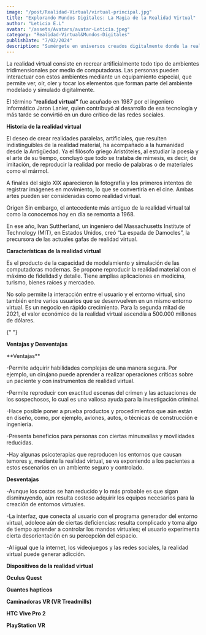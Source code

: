 ```yaml
---
image: "/post/Realidad-Virtual/virtual-principal.jpg"
title: "Explorando Mundos Digitales: La Magia de la Realidad Virtual"
author: "Leticia E.L"
avatar: "/assets/Avatars/avatar-Leticia.jpeg"
category: "Realidad-Virtual&Mundos-Digitales"
publishDate: "7/02/2024"
description: "Sumérgete en universos creados digitalmente donde la realidad y la imaginación se fusionan, ofreciendo experiencias inmersivas que desafían los límites de lo posible."
---
```


<ImageMDX src="/post/Realidad-Virtual/virtual1.jpg" alt="virtual" width={800} height={400} />

<Parrafo>
La realidad virtual consiste en recrear artificialmente todo tipo de ambientes tridimensionales por medio de computadoras. Las personas pueden interactuar con estos ambientes mediante un equipamiento especial, que permite ver, oír, oler y tocar los elementos que forman parte del ambiente modelado y simulado digitalmente.

El término **“realidad virtual”** fue acuñado en 1987 por el ingeniero informático Jaron Lanier, quien contribuyó al desarrollo de esa tecnología y más tarde se convirtió en un duro crítico de las redes sociales.

</Parrafo>

<SubSeccion> **Historia de la realidad virtual** </SubSeccion>

<Parrafo> 
El deseo de crear realidades paralelas, artificiales, que resulten indistinguibles de la realidad material, ha acompañado a la humanidad desde la Antigüedad. Ya el filósofo griego Aristóteles, al estudiar la poesía y el arte de su tiempo, concluyó que todo se trataba de mímesis, es decir, de imitación, de reproducir la realidad por medio de palabras o de materiales como el mármol.

A finales del siglo XIX aparecieron la fotografía y los primeros intentos de registrar imágenes en movimiento, lo que se convertiría en el cine. Ambas artes pueden ser consideradas como realidad virtual.

Origen
Sin embargo, el antecedente más antiguo de la realidad virtual tal como la conocemos hoy en día se remonta a 1968.

En ese año, Ivan Suttherland, un ingeniero del Massachusetts Institute of Technology (MIT), en Estados Unidos, creó “La espada de Damocles”, la precursora de las actuales gafas de realidad virtual.

</Parrafo>

<SubSeccion> **Características de la realidad virtual** </SubSeccion>

Es el producto de la capacidad de modelamiento y simulación de las computadoras modernas.
Se propone reproducir la realidad material con el máximo de fidelidad y detalle.
Tiene amplias aplicaciones en medicina, turismo, bienes raíces y mercadeo.

No solo permite la interacción entre el usuario y el entorno virtual, sino también entre varios usuarios que se desenvuelven en un mismo entorno virtual.
Es un negocio en rápido crecimiento. Para la segunda mitad de 2021, el valor económico de la realidad virtual ascendía a 500.000 millones de dólares.

<Divider />{" "}

<SubSeccion> **Ventajas y Desventajas** </SubSeccion>

<Parrafo>
**Ventajas**

-Permite adquirir habilidades complejas de una manera segura. Por ejemplo, un cirujano puede aprender a realizar operaciones críticas sobre un paciente y con instrumentos de realidad virtual.

-Permite reproducir con exactitud escenas del crimen y las actuaciones de los sospechosos, lo cual es una valiosa ayuda para la investigación criminal.

-Hace posible poner a prueba productos y procedimientos que aún están en diseño, como, por ejemplo, aviones, autos, o técnicas de construcción e ingeniería.

-Presenta beneficios para personas con ciertas minusvalías y movilidades reducidas.

-Hay algunas psicoterapias que reproducen los entornos que causan temores y, mediante la realidad virtual, se va exponiendo a los pacientes a estos escenarios en un ambiente seguro y controlado.

**Desventajas**

-Aunque los costos se han reducido y lo más probable es que sigan disminuyendo, aún resulta costoso adquirir los equipos necesarios para la creación de entornos virtuales.

-La interfaz, que conecta al usuario con el programa generador del entorno virtual, adolece aún de ciertas deficiencias: resulta complicado y toma algo de tiempo aprender a controlar los mandos virtuales; el usuario experimenta cierta desorientación en su percepción del espacio.

-Al igual que la internet, los videojuegos y las redes sociales, la realidad virtual puede generar adicción.

</Parrafo>

<SubSeccion> **Dispositivos de la realidad virtual** </SubSeccion>

<Parrafo>**Oculus Quest**</Parrafo>

<ImageMDX src="/post/Realidad-Virtual/virtual2.png" alt="virtual" width={800} height={400} />

<Parrafo>**Guantes hapticos**</Parrafo>

<ImageMDX src="/post/Realidad-Virtual/virtual3.png" alt="virtual" width={800} height={400} />

<Parrafo>**Caminadoras VR (VR Treadmills)**</Parrafo>

<ImageMDX src="/post/Realidad-Virtual/virtual4.png" alt="virtual" width={800} height={400} />

<Parrafo> **HTC Vive Pro 2**</Parrafo>

<ImageMDX src="/post/Realidad-Virtual/virtual5.png" alt="virtual" width={800} height={400} />

<Parrafo>**PlayStation VR**</Parrafo>

<ImageMDX src="/post/Realidad-Virtual/virtual6.jpg" alt="virtual" width={800} height={400} />
